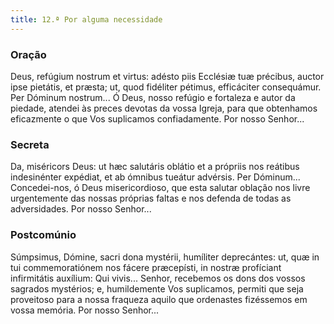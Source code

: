 ```yaml
---
title: 12.ª Por alguma necessidade
---
```


### Oração

<div class="side-by-side not-content">
  <span>
    Deus, refúgium nostrum et virtus: adésto piis Ecclésiæ tuæ précibus, auctor
    ipse pietátis, et præsta; ut, quod fidéliter pétimus, efficáciter
    consequámur. Per Dóminum nostrum...
  </span>
  <span>
    Ó Deus, nosso refúgio e fortaleza e autor da piedade, atendei às preces
    devotas da vossa Igreja, para que obtenhamos eficazmente o que Vos
    suplicamos confiadamente. Por nosso Senhor...
  </span>
</div>

### Secreta

<div class="side-by-side not-content">
  <span>
    Da, miséricors Deus: ut hæc salutáris oblátio et a própriis nos reátibus
    indesinénter expédiat, et ab ómnibus tueátur advérsis. Per Dóminum...
  </span>
  <span>
    Concedei-nos, ó Deus misericordioso, que esta salutar oblação nos livre
    urgentemente das nossas próprias faltas e nos defenda de todas as
    adversidades. Por nosso Senhor...
  </span>
</div>

### Postcomúnio

<div class="side-by-side not-content">
  <span>
    Súmpsimus, Dómine, sacri dona mystérii, humíliter deprecántes: ut, quæ in
    tui commemoratiónem nos fácere præcepísti, in nostræ profíciant infirmitátis
    auxílium: Qui vivis...
  </span>
  <span>
    Senhor, recebemos os dons dos vossos sagrados mystérios; e, humildemente Vos
    suplicamos, permiti que seja proveitoso para a nossa fraqueza aquilo que
    ordenastes fizéssemos em vossa memória. Por nosso Senhor...
  </span>
</div>
